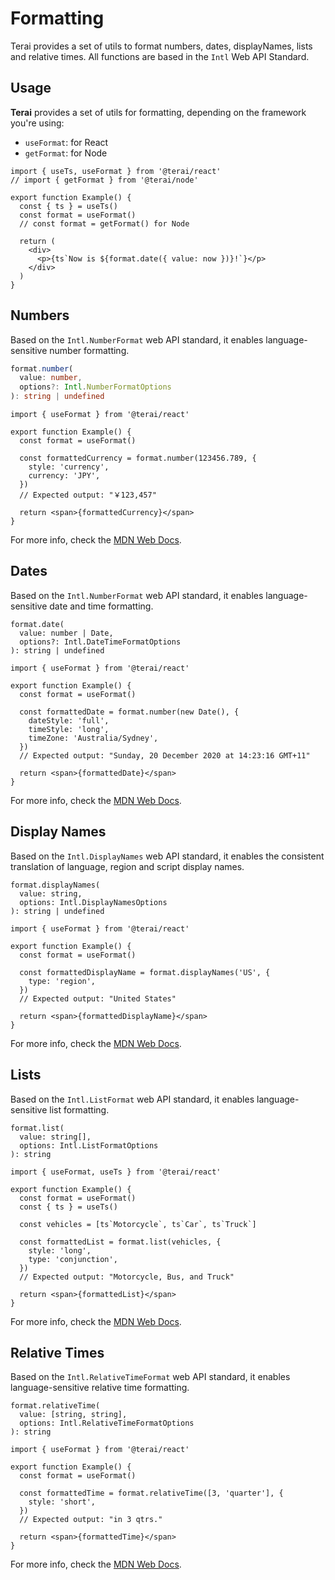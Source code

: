 
# Formatting

Terai provides a set of utils to format numbers, dates, displayNames, lists and relative times.
All functions are based in the `Intl` Web API Standard.

## Usage

**Terai** provides a set of utils for formatting, depending on the framework you're using:

- `useFormat`: for React
- `getFormat`: for Node

```tsx filename="example.tsx" copy
import { useTs, useFormat } from '@terai/react'
// import { getFormat } from '@terai/node'

export function Example() {
  const { ts } = useTs()
  const format = useFormat()
  // const format = getFormat() for Node

  return (
    <div>
      <p>{ts`Now is ${format.date({ value: now })}!`}</p>
    </div>
  )
}
```

## Numbers

Based on the `Intl.NumberFormat` web API standard, it enables language-sensitive number formatting.

```ts
format.number(
  value: number,
  options?: Intl.NumberFormatOptions
): string | undefined
```

```tsx copy
import { useFormat } from '@terai/react'

export function Example() {
  const format = useFormat()

  const formattedCurrency = format.number(123456.789, {
    style: 'currency',
    currency: 'JPY',
  })
  // Expected output: "￥123,457"

  return <span>{formattedCurrency}</span>
}
```

For more info, check the [MDN Web Docs](https://developer.mozilla.org/en-US/docs/Web/JavaScript/Reference/Global_Objects/Intl/NumberFormat).

## Dates

Based on the `Intl.NumberFormat` web API standard, it enables language-sensitive date and time formatting.

```tsx
format.date(
  value: number | Date,
  options?: Intl.DateTimeFormatOptions
): string | undefined
```

```tsx copy
import { useFormat } from '@terai/react'

export function Example() {
  const format = useFormat()

  const formattedDate = format.number(new Date(), {
    dateStyle: 'full',
    timeStyle: 'long',
    timeZone: 'Australia/Sydney',
  })
  // Expected output: "Sunday, 20 December 2020 at 14:23:16 GMT+11"

  return <span>{formattedDate}</span>
}
```

For more info, check the [MDN Web Docs](https://developer.mozilla.org/en-US/docs/Web/JavaScript/Reference/Global_Objects/Intl/DateTimeFormat).

## Display Names

Based on the `Intl.DisplayNames` web API standard, it enables the consistent translation of language, region and script display names.

```tsx
format.displayNames(
  value: string,
  options: Intl.DisplayNamesOptions
): string | undefined
```

```tsx copy
import { useFormat } from '@terai/react'

export function Example() {
  const format = useFormat()

  const formattedDisplayName = format.displayNames('US', {
    type: 'region',
  })
  // Expected output: "United States"

  return <span>{formattedDisplayName}</span>
}
```

For more info, check the [MDN Web Docs](https://developer.mozilla.org/en-US/docs/Web/JavaScript/Reference/Global_Objects/Intl/DisplayNames).

## Lists

Based on the `Intl.ListFormat` web API standard, it enables language-sensitive list formatting.

```tsx
format.list(
  value: string[],
  options: Intl.ListFormatOptions
): string
```

```tsx copy
import { useFormat, useTs } from '@terai/react'

export function Example() {
  const format = useFormat()
  const { ts } = useTs()

  const vehicles = [ts`Motorcycle`, ts`Car`, ts`Truck`]

  const formattedList = format.list(vehicles, {
    style: 'long',
    type: 'conjunction',
  })
  // Expected output: "Motorcycle, Bus, and Truck"

  return <span>{formattedList}</span>
}
```

For more info, check the [MDN Web Docs](https://developer.mozilla.org/en-US/docs/Web/JavaScript/Reference/Global_Objects/Intl/ListFormat).

## Relative Times

Based on the `Intl.RelativeTimeFormat` web API standard, it enables language-sensitive relative time formatting.

```tsx
format.relativeTime(
  value: [string, string],
  options: Intl.RelativeTimeFormatOptions
): string
```

```tsx copy
import { useFormat } from '@terai/react'

export function Example() {
  const format = useFormat()

  const formattedTime = format.relativeTime([3, 'quarter'], {
    style: 'short',
  })
  // Expected output: "in 3 qtrs."

  return <span>{formattedTime}</span>
}
```

For more info, check the [MDN Web Docs](https://developer.mozilla.org/en-US/docs/Web/JavaScript/Reference/Global_Objects/Intl/RelativeTimeFormat).
